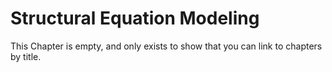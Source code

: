 # Structural Equation Modeling

This Chapter is empty, and only exists to show that you can link to chapters by title.
